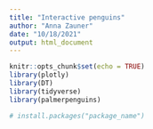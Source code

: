 ```yaml
---
title: "Interactive penguins"
author: "Anna Zauner"
date: "10/18/2021"
output: html_document
---
```


```r
knitr::opts_chunk$set(echo = TRUE)
library(plotly)
library(DT)
library(tidyverse)
library(palmerpenguins)

# install.packages("package_name")
```

